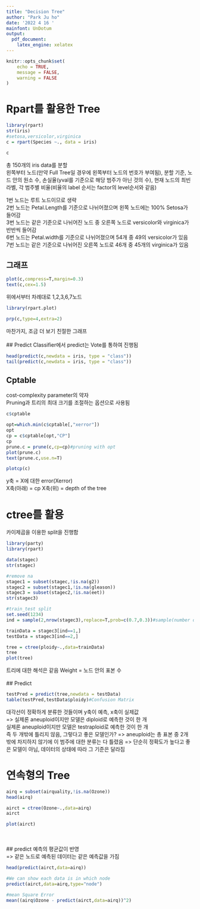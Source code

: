 ---
title: "Decision Tree"
author: "Park Ju ho"
date: '2022 4 16 '
mainfont: UnDotum
output:
  pdf_document:
    latex_engine: xelatex
---

```{r setup, include=FALSE}
knitr::opts_chunk$set(
	echo = TRUE,
	message = FALSE,
	warning = FALSE
)
```

# Rpart를 활용한 Tree
```{r}
library(rpart)
str(iris)
#setosa,versicolor,virginica
c = rpart(Species ~., data = iris)

c
```
총 150개의 iris data를 분할  
왼쪽부터 노드(만약 Full Tree일 경우에 왼쪽부터 노드의 번호가 부여됨), 분할 기준, 노드 안의 원소 수, 손실율(yval를 기준으로 해당 범주가 아닌 것의 수), 현재 노드의 최빈 라벨, 각 범주별 비율(비율의 label 순서는 factor의 level순서와 같음)  

1번 노드는 루트 노드이므로 생략  
2번 노드는 Petal.Length를 기준으로 나뉘어졌으며 왼쪽 노드에는 100% Setosa가 들어감  
3번 노드는 같은 기준으로 나뉘어진 노드 중 오른쪽 노드로 versicolor와 virginica가 반반씩 들어감  
  6번 노드는 Petal.width를 기준으로 나뉘어졌으며 54개 중 49의 versicolor가 있음  
  7번 노드는 같은 기준으로 나뉘어진 오른쪽 노드로 46개 중 45개의 virginica가 있음  

## 그래프
```{r}
plot(c,compress=T,margin=0.3)
text(c,cex=1.5)
```
위에서부터 차례대로 1,2,3,6,7노드  
```{r}
library(rpart.plot)

prp(c,type=4,extra=2)
```
마찬가지, 조금 더 보기 친절한 그래프
<br><br>
## Predict
Classifier에서 predict는 Vote를 통하여 진행됨
```{r}
head(predict(c,newdata = iris, type = "class"))
tail(predict(c,newdata = iris, type = "class"))
```

## Cptable
cost-complexity parameter의 약자  
Pruning과 트리의 최대 크기를 조절하는 옵션으로 사용됨  
```{r}
c$cptable

opt=which.min(c$cptable[,"xerror"])
opt
cp = c$cptable[opt,"CP"]
cp
prune.c = prune(c,cp=cp)#pruning with opt
plot(prune.c)
text(prune.c,use.n=T)

plotcp(c)
```
y축 = X에 대한 error(Xerror)  
X축(아래) = cp
X축(위) = depth of the tree

# ctree를 활용
카이제곱을 이용한 split을 진행함
```{r}
library(party)
library(rpart)

data(stagec)
str(stagec)

#remove na
stagec1 = subset(stagec,!is.na(g2))
stagec2 = subset(stagec1,!is.na(gleason))
stagec3 = subset(stagec2,!is.na(eet))
str(stagec3)

#train_test split
set.seed(1234)
ind = sample(2,nrow(stagec3),replace=T,prob=c(0.7,0.3))#sample(number of group,total number...)

trainData = stagec3[ind==1,]
testData = stagec3[ind==2,]

tree = ctree(ploidy~.,data=trainData)
tree
plot(tree)
```
트리에 대한 해석은 같음
Weight = 노드 안의 표본 수
<br><br>
## Predict
```{r}
testPred = predict(tree,newdata = testData)
table(testPred,testData$ploidy)#Confusion Matrix
```
대각선이 정확하게 분류한 것들이며 y축이 예측, x축이 실제값  
=> 실제론 aneuploid이지만 모델은 diploid로 예측한 것이 한 개  
    실제론 aneuploid이지만 모델은 testraploid로 예측한 것이 한 개  
즉 두 개밖에 틀리지 않음, 그렇다고 좋은 모델인가?
=> aneuploid는 총 표본 중 2개 밖에 차지하지 않기에 이 범주에 대한 분류는 다 틀렸음
=> 단순히 정확도가 높다고 좋은 모델이 아님, 데이터의 상태에 따라 그 기준은 달라짐

# 연속형의 Tree
```{r}
airq = subset(airquality,!is.na(Ozone))
head(airq)

airct = ctree(Ozone~.,data=airq)
airct

plot(airct)
```
<br><br>
## predict
예측의 평균값이 반영  
=> 같은 노드로 예측된 데이터는 같은 예측값을 가짐
```{r}
head(predict(airct,data=airq))

#We can show each data is in which node
predict(airct,data=airq,type="node")

#mean Square Error
mean((airq$Ozone - predict(airct,data=airq))^2)
```


















